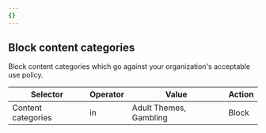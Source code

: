 ```yaml
---
{}
---
```


## Block content categories

Block content categories which go against your organization's acceptable use policy.

| Selector           | Operator | Value                  | Action |
| ------------------ | -------- | ---------------------- | ------ |
| Content categories | in       | Adult Themes, Gambling | Block  |
